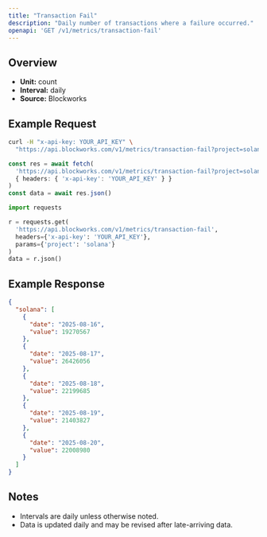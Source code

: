 ```yaml
---
title: "Transaction Fail"
description: "Daily number of transactions where a failure occurred."
openapi: 'GET /v1/metrics/transaction-fail'
---
```


## Overview

- **Unit:** count
- **Interval:** daily
- **Source:** Blockworks

## Example Request

<CodeGroup>

```bash cURL
curl -H "x-api-key: YOUR_API_KEY" \
  "https://api.blockworks.com/v1/metrics/transaction-fail?project=solana"
```

```typescript TypeScript
const res = await fetch(
  'https://api.blockworks.com/v1/metrics/transaction-fail?project=solana',
  { headers: { 'x-api-key': 'YOUR_API_KEY' } }
)
const data = await res.json()
```

```python Python
import requests

r = requests.get(
  'https://api.blockworks.com/v1/metrics/transaction-fail',
  headers={'x-api-key': 'YOUR_API_KEY'},
  params={'project': 'solana'}
)
data = r.json()
```

</CodeGroup>

## Example Response

```json
{
  "solana": [
    {
      "date": "2025-08-16",
      "value": 19270567
    },
    {
      "date": "2025-08-17",
      "value": 26426056
    },
    {
      "date": "2025-08-18",
      "value": 22199685
    },
    {
      "date": "2025-08-19",
      "value": 21403827
    },
    {
      "date": "2025-08-20",
      "value": 22008980
    }
  ]
}
```

## Notes
- Intervals are daily unless otherwise noted.
- Data is updated daily and may be revised after late-arriving data.
